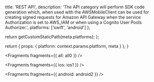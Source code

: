 
  title: 'REST API',
  description: 'The API category will perform SDK code generation which, when used with the AWSMobileClient can be used for creating signed requests for Amazon API Gateway when the service Authorization is set to AWS_IAM or when using a Cognito User Pools Authorizer.',
  platforms: ['swift', 'android']
};

  return getCustomStaticPath(meta.platforms);
};

  return {
    props: {
      platform: context.params.platform,
      meta
    }
  };
}


<Fragments fragments={{ all: all0 }} />


<Fragments fragments={{ ios: ios1 }} />


<Fragments fragments={{ android: android2 }} />
